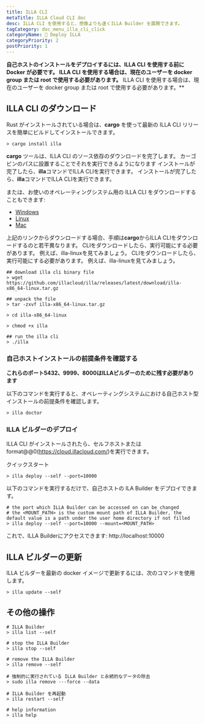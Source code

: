 ```yaml
---
title: ILLA CLI
metaTitle: ILLA Cloud CLI doc
desc: ILLA CLI を使用すると、想像よりも速くILLA Builder を展開できます。
tagCategory: doc_menu_illa_cli_click
categoryName: 👷 Deploy ILLA
categoryPriority: 2
postPriority: 1
---
```


**自己ホストのインストールをデプロイするには、ILLA CLI を使用する前に Docker が必要です。 ILLA CLI を使用する場合は、現在のユーザーを docker group または root で使用する必要があります。** ILLA CLI を使用する場合は、現在のユーザーを docker group または root で使用する必要があります。\*\*

## ILLA CLI のダウンロード

Rust がインストールされている場合は、**cargo** を使って最新の ILLA CLI リリースを簡単にビルドしてインストールできます。

```
> cargo install illa
```

**cargo** ツールは、ILLA CLI のソース依存のダウンロードを完了します。 カーゴビンのパスに設置することでそれを実行できるようになります
インストールが完了したら、**illa**コマンドでILLA CLIを実行できます。
インストールが完了したら、**illa**コマンドでILLA CLIを実行できます。

または、お使いのオペレーティングシステム用の ILLA CLI をダウンロードすることもできます:

-   [Windows](https://github.com/illacloud/illa/releases/latest/download/illa-x86_64-win.zip)
-   [Linux](https://github.com/illacloud/illa/releases/latest/download/illa-x86_64-linux.tar.gz)
-   [Mac](https://github.com/illacloud/illa/releases/latest/download/illa-x86_64-macos.tar.gz)

上記のリンクからダウンロードする場合、手順は**cargo**からILLA CLIをダウンロードするのと若干異なります。 CLIをダウンロードしたら、実行可能にする必要があります。 例えば、illa-linuxを見てみましょう。 CLIをダウンロードしたら、実行可能にする必要があります。 例えば、illa-linuxを見てみましょう。

```
## download illa cli binary file
> wget https://github.com/illacloud/illa/releases/latest/download/illa-x86_64-linux.tar.gz

## unpack the file
> tar -zxvf illa-x86_64-linux.tar.gz

> cd illa-x86_64-linux

> chmod +x illa

## run the illa cli
> ./illa

```

### 自己ホストインストールの前提条件を確認する

**これらのポート5432、9999、8000はILLAビルダーのために残す必要があります**

以下のコマンドを実行すると、オペレーティングシステムにおける自己ホスト型インストールの前提条件を確認します。

```
> illa doctor
```

### ILLA ビルダーのデプロイ

ILLA CLI がインストールされたら、セルフホストまたはformat@@0(https://cloud.illacloud.com/)を実行できます。

クイックスタート

```
> illa deploy --self --port=10000
```

以下のコマンドを実行するだけで、自己ホストの ILA Builder をデプロイできます。

```
# the port which ILLA Builder can be accessed on can be changed
# the <MOUNT_PATH> is the custom mount path of ILLA Builder, the default value is a path under the user home directory if not filled
> illa deploy --self --port=10000 --mount=<MOUNT_PATH>
```

これで、ILLA Builderにアクセスできます: http://localhost:10000

## ILLA ビルダーの更新

ILLA ビルダーを最新の docker イメージで更新するには、次のコマンドを使用します。

```
> illa update --self
```

## その他の操作

```
# ILLA Builder
> illa list --self

# stop the ILLA Builder
> illa stop --self

# remove the ILLA Builder
> illa remove --self

# 強制的に実行されている ILLA Builder と永続的なデータの除去
> sudo illa remove ---force --data

# ILLA Builder を再起動
> illa restart --self

# help information
> illa help 


```
